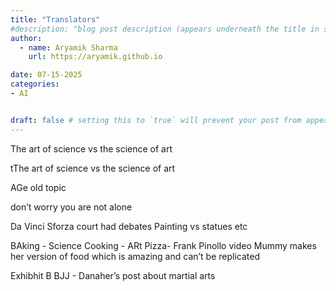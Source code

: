 ```yaml
---
title: "Translators"
#description: "blog post description (appears underneath the title in smaller text) which is included on the listing page"
author:
  - name: Aryamik Sharma
    url: https://aryamik.github.io

date: 07-15-2025
categories: 
- AI


draft: false # setting this to `true` will prevent your post from appearing on your listing page until you're ready!
---
```


The art of science vs the science of art

tThe art of science vs the science of art

AGe old topic

don't worry you are not alone

Da Vinci Sforza court had debates Painting vs statues etc

BAking - Science Cooking - ARt Pizza- Frank Pinollo video Mummy makes her version of food which is amazing and can't be replicated

Exhibhit B BJJ - Danaher's post about martial arts
